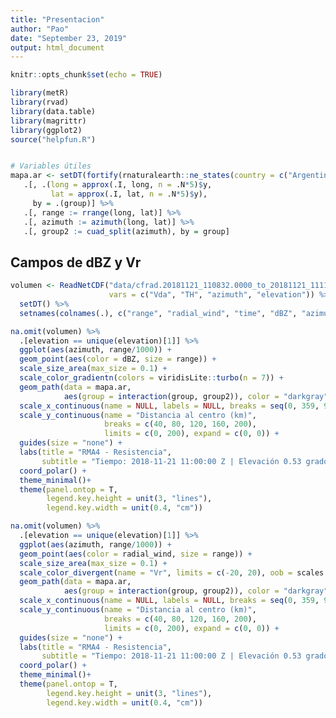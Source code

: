 ```yaml
---
title: "Presentacion"
author: "Pao"
date: "September 23, 2019"
output: html_document
---
```


```r
knitr::opts_chunk$set(echo = TRUE)

library(metR)
library(rvad)
library(data.table)
library(magrittr)
library(ggplot2)
source("helpfun.R")


# Variables útiles
mapa.ar <- setDT(fortify(rnaturalearth::ne_states(country = c("Argentina")))) %>% 
   .[, .(long = approx(.I, long, n = .N*5)$y,
         lat = approx(.I, lat, n = .N*5)$y),
     by = .(group)] %>%
   .[, range := rrange(long, lat)] %>%
   .[, azimuth := azimuth(long, lat)] %>%
   .[, group2 := cuad_split(azimuth), by = group]
```

## Campos de dBZ y Vr

```r
volumen <- ReadNetCDF("data/cfrad.20181121_110832.0000_to_20181121_111113.0000_RMA4_0200_02.nc",
                      vars = c("Vda", "TH", "azimuth", "elevation")) %>% 
  setDT() %>% 
  setnames(colnames(.), c("range", "radial_wind", "time", "dBZ", "azimuth", "elevation"))
```

```r
na.omit(volumen) %>% 
  .[elevation == unique(elevation)[1]] %>% 
  ggplot(aes(azimuth, range/1000)) +
  geom_point(aes(color = dBZ, size = range)) +
  scale_size_area(max_size = 0.1) +
  scale_color_gradientn(colors = viridisLite::turbo(n = 7)) +
  geom_path(data = mapa.ar,
            aes(group = interaction(group, group2)), color = "darkgray") +
  scale_x_continuous(name = NULL, labels = NULL, breaks = seq(0, 359, 90)) +
  scale_y_continuous(name = "Distancia al centro (km)",
                     breaks = c(40, 80, 120, 160, 200),
                     limits = c(0, 200), expand = c(0, 0)) +
  guides(size = "none") +
  labs(title = "RMA4 - Resistencia", 
       subtitle = "Tiempo: 2018-11-21 11:00:00 Z | Elevación 0.53 grados") + 
  coord_polar() +
  theme_minimal()+ 
  theme(panel.ontop = T, 
        legend.key.height = unit(3, "lines"),
        legend.key.width = unit(0.4, "cm"))

```

```r
na.omit(volumen) %>% 
  .[elevation == unique(elevation)[1]] %>% 
  ggplot(aes(azimuth, range/1000)) +
  geom_point(aes(color = radial_wind, size = range)) +
  scale_size_area(max_size = 0.1) +
  scale_color_divergent(name = "Vr", limits = c(-20, 20), oob = scales::squish) +
  geom_path(data = mapa.ar,
            aes(group = interaction(group, group2)), color = "darkgray") +
  scale_x_continuous(name = NULL, labels = NULL, breaks = seq(0, 359, 90)) +
  scale_y_continuous(name = "Distancia al centro (km)",
                     breaks = c(40, 80, 120, 160, 200),
                     limits = c(0, 200), expand = c(0, 0)) +
  guides(size = "none") +
  labs(title = "RMA4 - Resistencia", 
       subtitle = "Tiempo: 2018-11-21 11:00:00 Z | Elevación 0.53 grados") + 
  coord_polar() +
  theme_minimal()+ 
  theme(panel.ontop = T, 
        legend.key.height = unit(3, "lines"),
        legend.key.width = unit(0.4, "cm"))  
```

